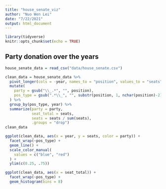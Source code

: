 ```yaml
---
title: "house_senate_viz"
author: "Nuo Wen Lei"
date: "7/22/2021"
output: html_document
---
```


```r
library(tidyverse)
knitr::opts_chunk$set(echo = TRUE)
```

## Party donation over the years


```r
house_senate_data = read_csv("data/house_senate.csv")

clean_data = house_senate_data %>% 
  pivot_longer(cols = -year, names_to = "position", values_to = "seats") %>% 
  mutate(
    party = gsub("\\_.*", "", position),
    pos_type = gsub(".*\\_", "", substr(position, 1, nchar(position)-2))
  ) %>% 
  group_by(pos_type, year) %>% 
  summarize(party = party,
            seat_total = seats,
            seats = seats / sum(seats),
            .groups = "drop")
clean_data
```

```r
ggplot(clean_data, aes(x = year, y = seats, color = party)) + 
  facet_wrap(~pos_type) +
  geom_line() + 
  scale_color_manual(
    values = c("blue", "red")
  ) +
  ylim(c(0.25, .75))
```




```r
ggplot(clean_data, aes(x = seat_total)) +
  facet_wrap(~pos_type) + 
  geom_histogram(bins = 8)
```